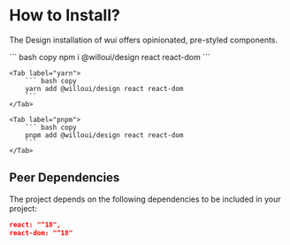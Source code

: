 
# How to Install?

The Design installation of wui offers opinionated, pre-styled components.

<TabGroup>
    <Tab label="npm">        
        ``` bash copy
        npm i @willoui/design react react-dom
        ```
    </Tab>

    <Tab label="yarn">
        ``` bash copy
        yarn add @willoui/design react react-dom
        ```
    </Tab>

    <Tab label="pnpm">        
        ``` bash copy
        pnpm add @willoui/design react react-dom
        ```
    </Tab>
</TabGroup>

## Peer Dependencies
The project depends on the following dependencies to be included in your project:
``` json
react: "^18",
react-dom: "^18"
```